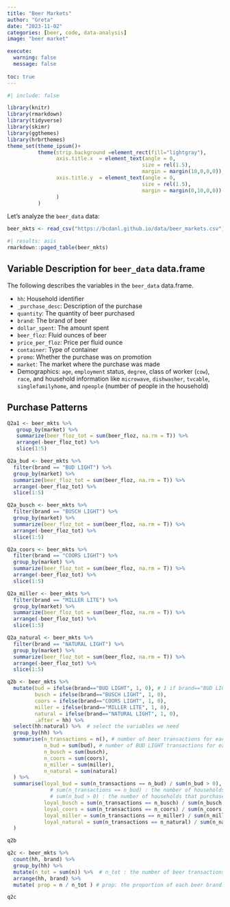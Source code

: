 ```yaml
---
title: "Beer Markets"
author: "Greta"
date: "2023-11-02"
categories: [beer, code, data-analysis]
image: "beer market"

execute: 
  warning: false
  message: false
  
toc: true
---
```

```r
#| include: false

library(knitr)
library(rmarkdown)
library(tidyverse)
library(skimr)
library(ggthemes)
library(hrbrthemes)
theme_set(theme_ipsum()+
          theme(strip.background =element_rect(fill="lightgray"),
                axis.title.x  = element_text(angle = 0,
                                            size = rel(1.5),
                                            margin = margin(10,0,0,0)),
                axis.title.y  = element_text(angle = 0,
                                            size = rel(1.5),
                                            margin = margin(0,10,0,0))
                )
          )
```

Let's analyze the `beer_data` data: 

```r
beer_mkts <- read_csv("https://bcdanl.github.io/data/beer_markets.csv")
``` 


```r
#| results: asis
rmarkdown::paged_table(beer_mkts) 
```



## Variable Description for `beer_data` data.frame

The following describes the variables in the `beer_data` data.frame.


- `hh`: Household identifier
- `_purchase_desc`: Description of the purchase
- `quantity`: The quantity of beer purchased
- `brand`: The brand of beer
- `dollar_spent`: The amount spent
- `beer_floz`: Fluid ounces of beer
- `price_per_floz`: Price per fluid ounce
- `container`: Type of container
- `promo`: Whether the purchase was on promotion
- `market`: The market where the purchase was made
- Demographics: `age`, `employment` status, `degree`, class of worker (`cow`), `race`, and household information like `microwave`, `dishwasher`, `tvcable`, `singlefamilyhome`, and `npeople` (number of people in the household)


## Purchase Patterns

```r
Q2a1 <- beer_mkts %>% 
   group_by(market) %>% 
   summarize(beer_floz_tot = sum(beer_floz, na.rm = T)) %>% 
   arrange(-beer_floz_tot) %>% 
   slice(1:5)

Q2a_bud <- beer_mkts %>% 
  filter(brand == "BUD LIGHT") %>% 
  group_by(market) %>% 
  summarize(beer_floz_tot = sum(beer_floz, na.rm = T)) %>% 
  arrange(-beer_floz_tot) %>% 
  slice(1:5)

Q2a_busch <- beer_mkts %>% 
  filter(brand == "BUSCH LIGHT") %>% 
  group_by(market) %>% 
  summarize(beer_floz_tot = sum(beer_floz, na.rm = T)) %>% 
  arrange(-beer_floz_tot) %>% 
  slice(1:5)

Q2a_coors <- beer_mkts %>% 
  filter(brand == "COORS LIGHT") %>% 
  group_by(market) %>% 
  summarize(beer_floz_tot = sum(beer_floz, na.rm = T)) %>% 
  arrange(-beer_floz_tot) %>% 
  slice(1:5)

Q2a_miller <- beer_mkts %>% 
  filter(brand == "MILLER LITE") %>% 
  group_by(market) %>% 
  summarize(beer_floz_tot = sum(beer_floz, na.rm = T)) %>% 
  arrange(-beer_floz_tot) %>% 
  slice(1:5)

Q2a_natural <- beer_mkts %>% 
  filter(brand == "NATURAL LIGHT") %>% 
  group_by(market) %>% 
  summarize(beer_floz_tot = sum(beer_floz, na.rm = T)) %>% 
  arrange(-beer_floz_tot) %>% 
  slice(1:5)

q2b <- beer_mkts %>% 
  mutate(bud = ifelse(brand=="BUD LIGHT", 1, 0), # 1 if brand=="BUD LIGHT"; 0 otherwise
         busch = ifelse(brand=="BUSCH LIGHT", 1, 0),
         coors = ifelse(brand=="COORS LIGHT", 1, 0),
         miller = ifelse(brand=="MILLER LITE", 1, 0),
         natural = ifelse(brand=="NATURAL LIGHT", 1, 0),
         .after = hh) %>% 
  select(hh:natural) %>%  # select the variables we need
  group_by(hh) %>% 
  summarise(n_transactions = n(), # number of beer transactions for each hh
            n_bud = sum(bud), # number of BUD LIGHT transactions for each hh
            n_busch = sum(busch), 
            n_coors = sum(coors), 
            n_miller = sum(miller), 
            n_natural = sum(natural) 
  ) %>% 
  summarise(loyal_bud = sum(n_transactions == n_bud) / sum(n_bud > 0), 
              # sum(n_transactions == n_bud) : the number of households that purchased BUD LIGHT only
              # sum(n_bud > 0) : the number of households that purchased BUD LIGHT at least once.
            loyal_busch = sum(n_transactions == n_busch) / sum(n_busch > 0),
            loyal_coors = sum(n_transactions == n_coors) / sum(n_coors > 0),
            loyal_miller = sum(n_transactions == n_miller) / sum(n_miller > 0),
            loyal_natural = sum(n_transactions == n_natural) / sum(n_natural > 0)
  )

q2b

q2c <- beer_mkts %>% 
  count(hh, brand) %>% 
  group_by(hh) %>% 
  mutate(n_tot = sum(n)) %>%  # n_tot : the number of beer transactions
  arrange(hh, brand) %>% 
  mutate( prop = n / n_tot ) # prop: the proportion of each beer brand choice

q2c
```

